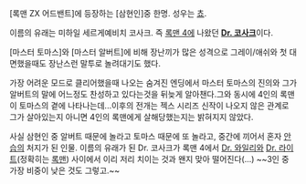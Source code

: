 [록맨 ZX 어드밴트]에 등장하는 [삼현인]중 한명. 성우는 [[쵸]].

이름의 유래는 미하일 세르게예비치 코사크. 즉 [[록맨 4]]에 나왔던 '''[[Dr. 코사크]]'''이다. 

[마스터 토마스]와 [마스터 알버트]에 비해 장난끼가 많은 성격으로 그레이/애쉬와 첫 대면했을때도 장난스런 말투로 놀려대기도 했다.

가장 어려운 모드로 클리어했을때 나오는 숨겨진 엔딩에서 마스터 토마스의 진의와 그가 알버트의 말에 어느정도 찬성하고 있다는것을 뒤늦게 알아챈다.그와 동시에 4인의 록맨이 토마스의 곁에 나타나는데...이후의 전개는 젝스 시리즈 신작이 나오지 않은 관계로 그가 살아있는지 아니면 4인의 록맨에게 살해당했는지는 밝혀지지 않았다.

사실 삼현인 중 알버트 때문에 놀라고 토마스 때문에 또 놀라고, 중간에 끼어서 혼자 [[안습]]의 처지가 된 인물. 이름의 유래가 된 Dr. 코사크가 록맨 4에서 [[Dr. 와일리]]와 [[Dr. 라이트]](정확히는 [[록맨]]) 사이에서 이리 저리 치이는 것과 왠지 맞아 떨어진다(...) ~~3인 중 가장 비중이 낮은 것도 그렇고.~~
